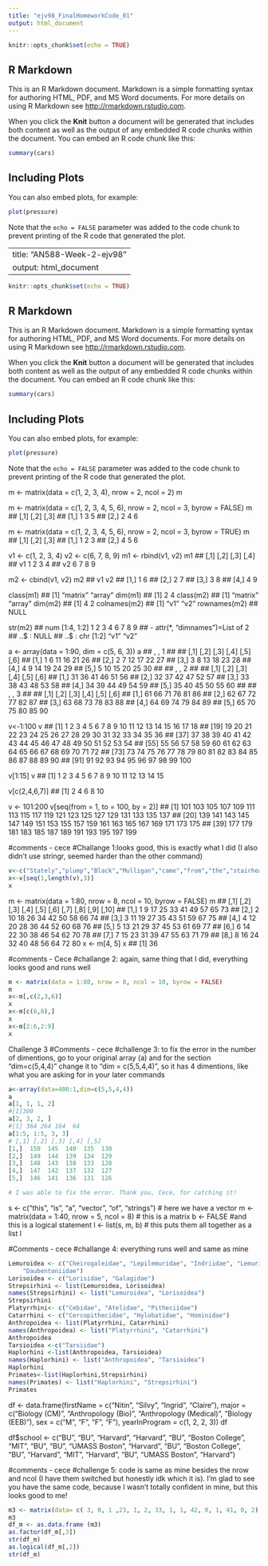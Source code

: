 ```yaml
---
title: "ejv98_FinalHomeworkCode_01"
output: html_document
---
```


```r
knitr::opts_chunk$set(echo = TRUE)
```

## R Markdown

This is an R Markdown document. Markdown is a simple formatting syntax for authoring HTML, PDF, and MS Word documents. For more details on using R Markdown see <http://rmarkdown.rstudio.com>.

When you click the **Knit** button a document will be generated that includes both content as well as the output of any embedded R code chunks within the document. You can embed an R code chunk like this:

```r
summary(cars)
```

## Including Plots

You can also embed plots, for example:

```r
plot(pressure)
```

Note that the `echo = FALSE` parameter was added to the code chunk to prevent printing of the R code that generated the plot.

---
title: "AN588-Week-2-ejv98"
output: html_document
---

```r
knitr::opts_chunk$set(echo = TRUE)
```

## R Markdown

This is an R Markdown document. Markdown is a simple formatting syntax for authoring HTML, PDF, and MS Word documents. For more details on using R Markdown see <http://rmarkdown.rstudio.com>.

When you click the **Knit** button a document will be generated that includes both content as well as the output of any embedded R code chunks within the document. You can embed an R code chunk like this:

```r
summary(cars)
```

## Including Plots

You can also embed plots, for example:

```r
plot(pressure)
```

Note that the `echo = FALSE` parameter was added to the code chunk to prevent printing of the R code that generated the plot.

<!-- Module 4 Notes and Challenges -->

<!-- A matrix is similar to a collection of vectors stored together. They can only store one class of data (i.e. numerical data NOT numerical and characters) -->

<!-- Matrices are created using the matrix() function -->

m <- matrix(data = c(1, 2, 3, 4), nrow = 2, ncol = 2)
m

<!-- Matrices are filled column-wise by default (byrow=FALSE) -->

m <- matrix(data = c(1, 2, 3, 4, 5, 6), nrow = 2, ncol = 3, byrow = FALSE)
m
##      [,1] [,2] [,3]
## [1,]    1    3    5
## [2,]    2    4    6

<!-- Matrices may be filled by row by setting byrow=TRUE -->

m <- matrix(data = c(1, 2, 3, 4, 5, 6), nrow = 2, ncol = 3, byrow = TRUE)
m
##      [,1] [,2] [,3]
## [1,]    1    2    3
## [2,]    4    5    6

<!-- Another way to generate matrices is by binding vectors of the same length together either by row (rbind()) or by column (cbind()) -->

v1 <- c(1, 2, 3, 4)
v2 <- c(6, 7, 8, 9)
m1 <- rbind(v1, v2)
m1
##    [,1] [,2] [,3] [,4]
## v1    1    2    3    4
## v2    6    7    8    9

m2 <- cbind(v1, v2)
m2
##      v1 v2
## [1,]  1  6
## [2,]  2  7
## [3,]  3  8
## [4,]  4  9

<!-- Extracting Metadata (see commands below).  -->

class(m1)
## [1] "matrix" "array"
dim(m1)
## [1] 2 4
class(m2)
## [1] "matrix" "array"
dim(m2)
## [1] 4 2
colnames(m2)
## [1] "v1" "v2"
rownames(m2)
## NULL

<!-- The structure (str()) command can be applied to any data structure to provide details about that object. -->

str(m2)
##  num [1:4, 1:2] 1 2 3 4 6 7 8 9
##  - attr(*, "dimnames")=List of 2
##   ..$ : NULL
##   ..$ : chr [1:2] "v1" "v2"

<!-- An array includes more dimensions than a vector (1 dimension) or a matrix (2 dimensions). The example below is demonstrating an array with 3 dimensions (defined by dim=c(5,6,3)) meaning there are 5 columns, 6 rows, and 3 dimensions. -->

a <- array(data = 1:90, dim = c(5, 6, 3))
a
## , , 1
## 
##      [,1] [,2] [,3] [,4] [,5] [,6]
## [1,]    1    6   11   16   21   26
## [2,]    2    7   12   17   22   27
## [3,]    3    8   13   18   23   28
## [4,]    4    9   14   19   24   29
## [5,]    5   10   15   20   25   30
## 
## , , 2
## 
##      [,1] [,2] [,3] [,4] [,5] [,6]
## [1,]   31   36   41   46   51   56
## [2,]   32   37   42   47   52   57
## [3,]   33   38   43   48   53   58
## [4,]   34   39   44   49   54   59
## [5,]   35   40   45   50   55   60
## 
## , , 3
## 
##      [,1] [,2] [,3] [,4] [,5] [,6]
## [1,]   61   66   71   76   81   86
## [2,]   62   67   72   77   82   87
## [3,]   63   68   73   78   83   88
## [4,]   64   69   74   79   84   89
## [5,]   65   70   75   80   85   90

<!-- You can subset elements from vectors, matrices, and arrays by using their index position in bracket notation. -->

<!-- Subsetting vectors -->

v<-1:100
v
##   [1]   1   2   3   4   5   6   7   8   9  10  11  12  13  14  15  16  17  18
##  [19]  19  20  21  22  23  24  25  26  27  28  29  30  31  32  33  34  35  36
##  [37]  37  38  39  40  41  42  43  44  45  46  47  48  49  50  51  52  53  54
##  [55]  55  56  57  58  59  60  61  62  63  64  65  66  67  68  69  70  71  72
##  [73]  73  74  75  76  77  78  79  80  81  82  83  84  85  86  87  88  89  90
##  [91]  91  92  93  94  95  96  97  98  99 100

<!-- v[1:15] will select the first 15 elements -->

v[1:15]
v
##  [1]  1  2  3  4  5  6  7  8  9 10 11 12 13 14 15

<!-- v[c(2,4,6,8)] will a vector of index values to subset -->

v[c(2,4,6,7)]
## [1]  2  4  6  8 10

<!-- You can set a function or calculation to subset a vector. -->

v <- 101:200
v[seq(from = 1, to = 100, by = 2)]
##  [1] 101 103 105 107 109 111 113 115 117 119 121 123 125 127 129 131 133 135 137
## [20] 139 141 143 145 147 149 151 153 155 157 159 161 163 165 167 169 171 173 175
## [39] 177 179 181 183 185 187 189 191 193 195 197 199

<!-- Challenge 1 -->
<!-- I extracted the elements by indexing the sequence I believe it is called. -->

#comments - cece
#Challange 1:looks good, this is exactly what I did (I also didn't use stringr, seemed harder than the other command)

```r
v<-c("Stately","plump","Black","Mulligan","came","from","the","stairhead","bearing","a","bowl","of","lather","on","which","a","mirror","and","a","razor","lay","crossed")
x<-v[seq(1,length(v),3)]
x
```

<!-- Extracting elements in matrices can be done by defining the variable (e.g. x) and the row and column position. An example would be x,-m[4,5], meaning row 4 and column 5.  -->

m <- matrix(data = 1:80, nrow = 8, ncol = 10, byrow = FALSE)
m
##      [,1] [,2] [,3] [,4] [,5] [,6] [,7] [,8] [,9] [,10]
## [1,]    1    9   17   25   33   41   49   57   65    73
## [2,]    2   10   18   26   34   42   50   58   66    74
## [3,]    3   11   19   27   35   43   51   59   67    75
## [4,]    4   12   20   28   36   44   52   60   68    76
## [5,]    5   13   21   29   37   45   53   61   69    77
## [6,]    6   14   22   30   38   46   54   62   70    78
## [7,]    7   15   23   31   39   47   55   63   71    79
## [8,]    8   16   24   32   40   48   56   64   72    80
x <- m[4, 5]
x
## [1] 36

<!-- Challenge 2 -->
#comments - Cece
#challange 2: again, same thing that I did, everything looks good and runs well
```r
m <- matrix(data = 1:80, nrow = 8, ncol = 10, byrow = FALSE)
m
x<-m[,c(2,3,6)]
x
x<-m[c(6,8),]
x
x<-m[2:6,2:9]
x
```

Challenge 3
#Comments - cece
#challenge 3: to fix the error in the number of dimentions, go to your original array (a) and for the section "dim=c(5,4,4)" change it to "dim = c(5,5,4,4)", so it has 4 dimentions, like what you are asking for in your later commands
```r
a<-array(data=400:1,dim=c(5,5,4,4))
a
a[1, 1, 1, 2]
#[1]300
a[2, 3, 2, ]
#[1] 364 264 164  64
a[1:5, 1:5, 3, 3]
# [,1] [,2] [,3] [,4] [,5]
[1,]  150  145  140  135  130
[2,]  149  144  139  134  129
[3,]  148  143  138  133  128
[4,]  147  142  137  132  127
[5,]  146  141  136  131  126

# I was able to fix the error. Thank you, Cece, for catching it!
```

<!-- Overwriting is when you can replace elements in a vector or matrix, or entire rows or columns, by identifying the elements to be replaced then assigning them new values. -->

<!-- Lists and dataframes can be used to group together a mix of R structures and objects. A single list could contain a matrix, vector of character strings, vector of factors, an array , or another list. Lists are created using the list() function.  -->

s <- c("this", "is", "a", "vector", "of", "strings")  # here we have a vector
m <- matrix(data = 1:40, nrow = 5, ncol = 8)  # this is a matrix
b <- FALSE  #and this is a logical statement
l <- list(s, m, b)  # this puts them all together as a list
l

<!-- You can extract elements from a list, except that you use double brackets to reference a single element in the list. To reference/extract multiple elements from a list, you would use single brackets - list slicing.  -->

<!-- Challenge 4 -->

#Comments - cece
#challange 4: everything runs well and same as mine
```r
Lemuroidea <- c("Cheirogaleidae", "Lepilemuridae", "Indriidae", "Lemuridae",
    "Daubentoniidae")
Lorisoidea <- c("Lorisidae", "Galagidae")
Strepsirhini <- list(Lemuroidea, Lorisoidea)
names(Strepsirhini) <- list("Lemuroidea", "Lorisoidea")
Strepsirhini
Platyrrhini<- c("Cebidae", "Atelidae", "Pitheciidae")
Catarrhini <- c("Cercopithecidae", "Hylobatidae", "Hominidae")
Anthropoidea <- list(Platyrrhini, Catarrhini)
names(Anthropoidea) <- list("Platyrrhini", "Catarrhini")
Anthropoidea
Tarsioidea <-c("Tarsiidae")
Haplorhini <-list(Anthropoidea, Tarsioidea)
names(Haplorhini) <- list("Anthropoidea", "Tarsioidea")
Haplorhini
Primates<-list(Haplorhini,Strepsirhini)
names(Primates) <- list("Haplorhini", "Strepsirhini")
Primates
```

<!-- Dataframes are created using the data.frame() function.  -->

df <- data.frame(firstName = c("Nitin", "Silvy", "Ingrid", "Claire"), major = c("Biology (CM)",
    "Anthropology (Bio)", "Anthropology (Medical)", "Biology (EEB)"), sex = c("M",
    "F", "F", "F"), yearInProgram = c(1, 2, 2, 3))
df

<!-- Extending a dataframe -->

df$school <- c("BU", "BU", "Harvard", "Harvard", "BU", "Boston College", "MIT",
    "BU", "BU", "UMASS Boston", "Harvard", "BU", "Boston College", "BU", "Harvard",
    "MIT", "Harvard", "BU", "UMASS Boston", "Harvard")

<!-- Challenge 5 -->
#comments - cece
#challenge 5: code is same as mine besides the nrow and ncol (I have them switched but honestly idk which it is). I'm glad to see you have the same code, because I wasn't totally confident in mine, but this looks good to me!
```r
m3 <- matrix(data= c( 3, 0, 1 ,23, 1, 2, 33, 1, 1, 42, 0, 1, 41, 0, 2), nrow = 3, ncol = 5, byrow = TRUE)
m3
df_m <- as.data.frame (m3)
as.factor(df_m[,3])
str(df_m)
as.logical(df_m[,2])
str(df_m)
```

